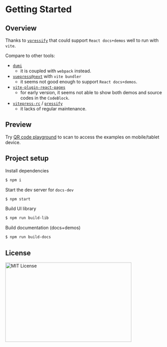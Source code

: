 # Getting Started

## Overview

Thanks to [`vpressify`](https://github.com/v-poc/vpressify) that could support `React docs+demos` well to run with `vite`.

Compare to other tools:

- [`dumi`](https://d.umijs.org/)
  - it is coupled with `webpack` instead.
- [`vuepress@next`](https://github.com/vuepress/vuepress-next) with `vite bundler`
  - it seems not good enough to support `React docs+demos`.
- [`vite-plugin-react-pages`](https://github.com/vitejs/vite-plugin-react-pages)
  - for early version, it seems not able to show both demos and source codes in the `CodeBlock`.
- [`vitepress-rc`](https://github.com/cvnine/vitepress-rc) / [`pressify`](https://github.com/Codpoe/pressify)
  - it lacks of regular maintenance.

## Preview

Try [QR code playground](/en/qr-code) to scan to access the examples on mobile/tablet device.

## Project setup

Install dependencies

```bash
$ npm i
```

Start the dev server for `docs-dev`

```bash
$ npm start
```

Build UI library

```bash
$ npm run build-lib
```

Build documentation (docs+demos)

```bash
$ npm run build-docs
```

## License

<img
  src="https://nikoni.top/images/niko-mit-react.png"
  alt="MIT License"
  width="396"
  height="250"
/>
